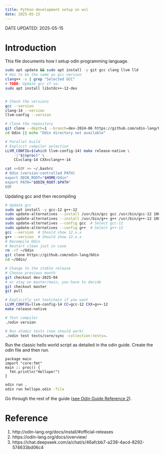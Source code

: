 ```yaml
---
title: Python development setup on wsl
date: 2025-05-15
---
```

DATE UPDATED: 2025-05-15

# Introduction


This file documents how I setup odin programming language.

```bash
sudo apt update && sudo apt install -y git gcc clang llvm lld
# Has to be the same as gcc version
clang++ -v | grep "Selected GCC"
# TODO: Update gcc if so.
sudo apt install libstdc++-12-dev


# Check the versions
gcc --version
clang-14 --version
llvm-config --version

# Clone the repository
git clone --depth=1 --branch=dev-2024-06 https://github.com/odin-lang/Odin
cd Odin || echo "Odin directory not available"

# Parallel build
# Explicit compiler selection
LLVM_CONFIG=$(which llvm-config-14) make release-native \
    -j"$(nproc)" \
    CC=clang-14 CXX=clang++-14

cat <<EOF >> ~/.bashrc
# Odin (version-controlled PATH)
export ODIN_ROOT="$HOME/Odin"
export PATH="$ODIN_ROOT:$PATH"
EOF
```

Updating gcc and then recompiling
```bash
# Update gcc
sudo apt install -y gcc-12 g++-12
sudo update-alternatives --install /usr/bin/gcc gcc /usr/bin/gcc-12 100
sudo update-alternatives --install /usr/bin/g++ g++ /usr/bin/g++-12 100
sudo update-alternatives --config gcc  # Select gcc-12
sudo update-alternatives --config g++  # Select g++-12
gcc --version  # Should show 12.x.x
g++ --version  # Should show 12.x.x
# Recompile Odin
# Restart clean just in case
rm -rf ~/Odin
git clone https://github.com/odin-lang/Odin
cd ~/Odin/

# Change to the stable release
# Choose previous month
git checkout dev-2025-04
# or stay on master/main, you have to decide
git checkout master
git pull

# Explicitly set toolchain if you want
LLVM_CONFIG=llvm-config-14 CC=gcc-12 CXX=g++-12
make release-native

# Test compiler
./odin version

# Run atomic tests (now should work)
./odin test tests/core/sync -collection:tests=.
```

Run the classic hello world script as detailed in the odin guide.
Create the odin file and then run.
```odin
package main
import "core:fmt"
main :: proc() {
  fmt.println("Hellope!")
}
```

```bash
odin run .
odin run hellope.odin -file
```

Go through the rest of the guide ([see Odin Guide Reference 2](#odin-overview)).

# Reference
1. http://odin-lang.org/docs/install/#official-releases
2. <a id="odin-overview"></a>https://odin-lang.org/docs/overview/
3. https://chat.deepseek.com/a/chat/s/46afcbb7-a238-4acd-8292-574633bd06c4
